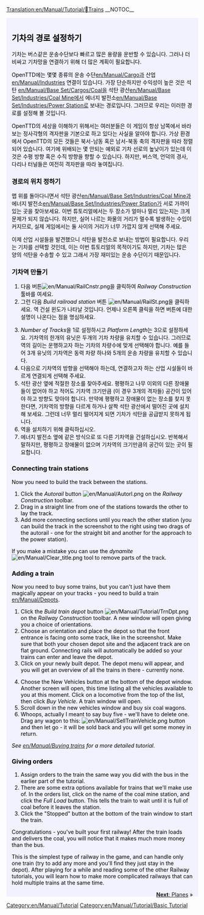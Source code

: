 [[Translation:en/Manual/Tutorial/Trains]]
__NOTOC__
{{en/Tabs|5|3
|ko/Manual/Tutorial/Main Page|1. 시작하기<!--
-->|ko/Manual/Tutorial/버스|2. 버스<!--
-->|ko/튜토리얼/기차|3. 기차<!--
-->|ko/튜토리얼/항공기|4. 항공기<!--
-->|ko/튜토리얼/결론|5. 결론}}
<div style="padding:.5em 1em 1em 1em; border-top:none; background-color:#f1f2fe; color:#000;">
{{ko/Manual/Tutorial/튜토리얼}}

==기차의 경로 설정하기==
기차는 버스같은 운송수단보다 빠르고 많은 용량을 운반할 수 있습니다. 그러나 더 비싸고 기차망을 연결하기 위해 더 많은 계획이 필요합니다. 

OpenTTD에는 몇몇 종류의 운송 수단[[en/Manual/Cargo]]과 산업[[en/Manual/Industries]] 연결이 있습니다. 가장 단순하지만 수익성이 높은 것은 석탄 [[en/Manual/Base Set/Cargos/Coal]]을 석탄 광산[[en/Manual/Base Set/Industries/Coal Mine]]에서 에너지 발전소[[en/Manual/Base Set/Industries/Power Station]]로 보내는 경로입니다. 그러므로 우리는 이러한 경로를 설정해 볼 것입니다.

OpenTTD의 세상을 이해하기 위해서는 여러분들은 이 게임이 항상 남쪽에서 바라보는 정사각형의 격자판을 기본으로 하고 있다는 사실을 알아야 합니다. 가상 환경에서 OpenTTD의 모든 것들은 북서-남동 혹은 남서-북동 축의 격자판을 따라 정렬되어 있습니다. 여기에 위배되는 몇 안되는 예외로 기차 선로의 높낮이가 있는데 이것은 수평 방향 혹은 수직 방향을 향할 수 있습니다. 하지만, 버스역, 언덕의 경사, 다리나 터널들은 여전히 격자판을 따라 놓여집니다.  

===경로의 위치 정하기===
맵 위를 돌아다니면서 석탄 광산[[en/Manual/Base Set/Industries/Coal Mine]]과 에너지 발전소[[en/Manual/Base Set/Industries/Power Station]]가 서로 가까이 있는 곳을 찾아보세요. 이번 튜토리얼에서는 두 장소가 얼마나 멀리 있는지는 크게 문제가 되지 않습니다. 하지만, 실어 나르는 화물의 거리가 멀수록 발생하는 수입이 커지므로, 실제 게임에서는 둘 사이의 거리가 너무 가깝지 않게 선택해 주세요.
{{en/Phototable|[[File:en/Manual/Tutorial/Tutorial1.png|400px]]|Power station with nearby coal mine.|none}}

이제 산업 시설들을 발견했으니 석탄을 발전소로 보내는 방법이 필요합니다. 우리는 기차를 선택할 것인데, 이는 이번 튜토리얼의 목적이기도 하지만, 기차는 많은 양의 석탄을 수송할 수 있고 그래서 가장 재미있는 운송 수단이기 때문입니다. 

===기차역 만들기===
{{en/Phototable|[[File:en/Manual/Railroad Construction.png]]|Railway Construction toolbar.|none|6=:}}

# 다음 버튼[[File:en/Manual/RailCnstr.png]]을 클릭하여 ''Railway Construction'' 툴바를 여세요.
# 그런 다음 ''Build railroad station'' 버튼 [[File:en/Manual/RailSt.png]]을 클릭하세요. 역 건설 윈도가 나타날 것입니다. 언제나 오른쪽 클릭을 하면 버튼에 대한 설명이 나온다는 점을 명심하세요.

{{en/Phototable|[[File:en/Manual/Stationgui.png]]|Train station selection window.|none|6=:}}

<ol start="3">
<li>''Number of Tracks''을 1로 설정하시고 ''Platform Length''는 3으로 설정하세요. 기차역의 한개의 유닛은 두개의 기차 차량을 유치할 수 있습니다. 그러므로 역의 길이는 운행하고자 하는 기차의 차량수에 맞게 선택해야 합니다. 예를 들어 3개 유닛의 기차역은 동력 차량 하나와 5개의 운송 차량을 유치할 수 있습니다. 
<li>다음으로 기차역의 방향을 선택해야 하는데, 연결하고자 하는 산업 시설들이 바르게 연결되게 선택해 주세요.
<li>석탄 광산 옆에 적절한 장소를 찾아주세요. 평평하고 나무 이외의 다른 장애물들이 없어야 하고 적어도 기차역 크기만큼 (이 경우 3개의 격자들) 공간이 있어야 하고 방향도 맞아야 합니다. 만약에 평평하고 장애물이 없는 장소를 찾지 못한다면, 기차역의 방향을 다르게 하거나 살짝 석탄 광산에서 떨어진 곳에 설치해 보세요. 그런데 너무 멀리 떨어지게 되면 기차가 석탄을 공급받지 못하게 됩니다. 
<li>역을 설치하기 위해 클릭하십시오.
<li>에너지 발전소 옆에 같은 방식으로 또 다른 기차역을 건설하십시오. 반복해서 말하지만, 평평하고 장애물이 없으며 기차역의 크기만큼의 공간이 있는 곳이 필요합니다. 
</ol>

{{en/Phototable|[[File:en/Manual/Tutorial/Tutorial2.png|400px]]|Your stations next to industries.|none|6=:}}

===Connecting train stations===
Now you need to build the track between the stations. 

#Click the ''Autorail'' button [[File:en/Manual/Autorl.png]] on the ''Railway Construction'' toolbar.
#Drag in a straight line from one of the stations towards the other to lay the track.  
#Add more connecting sections until you reach the other station (you can build the track in the screenshot to the right using two drags of the autorail - one for the straight bit and another for the approach to the power station).
{{en/Phototable|[[File:en/Manual/Tutorial/Tutorial3.png|400px]]|Connected stations.|none|6=:}}

If you make a mistake you can use the ''dynamite'' [[File:en/Manual/Clear title.png]] tool to remove parts of the track.

===Adding a train===
Now you need to buy some trains, but you can't just have them magically appear on your tracks - you need to build a train [[en/Manual/Depots]].

#Click the ''Build train depot'' button [[File:en/Manual/Tutorial/TrnDpt.png]] on the ''Railway Construction'' toolbar. A new window will open giving you a choice of orientations. 
#Choose an orientation and place the depot so that the front entrance is facing onto some track, like in the screenshot. Make sure that both your chosen depot site and the adjacent track are on flat ground. Connecting rails will automatically be added so your trains can enter and leave the depot.
#Click on your newly built depot. The depot menu will appear, and you will get an overview of all the trains in there - currently none.
{{en/Phototable|[[File:en/Manual/Tutorial/Tutorial4.png|400px]]|The depot window|none|6=:}}
<ol start="4">
<li>Choose the New Vehicles button at the bottom of the depot window. Another screen will open, this time listing all the vehicles available to you at this moment. Click on a locomotive from the top of the list, then click ''Buy Vehicle''. A train window will open.
<li>Scroll down in the new vehicles window and buy six coal wagons.  
<li>Whoops, actually I meant to say buy five - we'll have to delete one. Drag any wagon to this: [[File:en/Manual/SellTrainVehicle.png]] button and then let go - it will be sold back and you will get some money in return.
</ol>
''See [[en/Manual/Buying trains]] for a more detailed tutorial.''

===Giving orders===
#Assign orders to the train the same way you did with the bus in the earlier part of the tutorial.
#There are some extra options available for trains that we'll make use of. In the orders list, click on the name of the coal mine station, and click the ''Full Load'' button. This tells the train to wait until it is full of coal before it leaves the station.
#Click the "Stopped" button at the bottom of the train window to start the train.

Congratulations - you've built your first railway! After the train loads and delivers the coal, you will notice that it makes much more money than the bus.

This is the simplest type of railway in the game, and can handle only one train (try to add any more and you'll find they just stay in the depot).  After playing for a while and reading some of the other Railway tutorials, you will learn how to make more complicated railways that can hold multiple trains at the same time.

<span style="float: right">[[en/Manual/Tutorial/Planes|'''Next''': Planes]] &raquo;</span>
</div>
[[Category:en/Manual/Tutorial]]
[[Category:en/Manual/Tutorial/Basic Tutorial]]